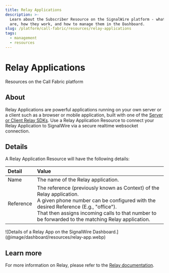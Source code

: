 ```yaml
---
title: Relay Applications
description: >-
  Learn about the Subscriber Resource on the SignalWire platform - what they
  are, how they work, and how to manage them in the Dashboard.
slug: /platform/call-fabric/resources/relay-applications
tags:
  - management
  - resources
---
```


# Relay Applications

<Subtitle>Resources on the Call Fabric platform</Subtitle>

## About

Relay Applications are powerful applications running on your own server or a client such as a browser or mobile application,
built with one of the [Server or Client Relay SDKs](/sdks/).
Use a Relay Application Resource to connect your Relay Application to SignalWire via a secure realtime websocket connection.

## Details

A Relay Application Resource will have the following details:

| Detail    | Value                                                                                                                                                                                                                                                                |
|:----------|:---------------------------------------------------------------------------------------------------------------------------------------------------------------------------------------------------------------------------------------------------------------------|
| Name      | The name of the Relay application.                                                                                                                                                                                                                                   |
| Reference | The reference (previously known as Context) of the Relay application.<br/>A given phone number can be configured with the desired Reference (E.g., "office").<br/>That then assigns incoming calls to that number to be forwarded to the matching Relay application. |

<Frame>
  ![Details of a Relay App on the SignalWire Dashboard.](@image/dashboard/resources/relay-app.webp)
</Frame>

## Learn more

For more information on Relay, please refer to the 
[Relay documentation](/sdks/overview/what-is-relay).

